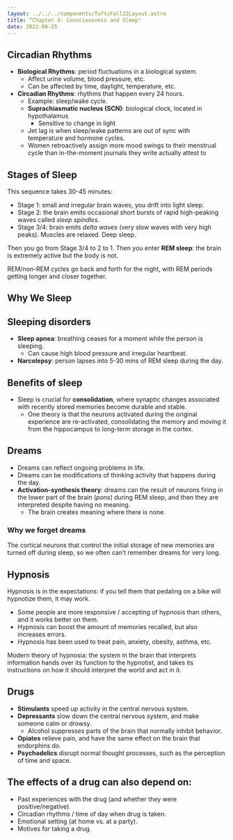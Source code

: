 ```yaml
---
layout: ../../../components/TuftsFall22Layout.astro
title: “Chapter 4: Consciousness and Sleep"
date: 2022-09-25
---
```


## Circadian Rhythms

- **Biological Rhythms**: period fluctuations in a biological system. 
	- Affect urine volume, blood pressure, etc. 
	- Can be affected by time, daylight, temperature, etc. 
- **Circadian Rhythms**: rhythms that happen every 24 hours. 
	- Example: sleep/wake cycle. 
	- **Suprachiasmatic nucleus (SCN)**: biological clock, located in hypothalamus
		- Sensitive to change in light
	- Jet lag is when sleep/wake patterns are out of sync with temperature and hormone cycles. 
	- Women retroactively assign more mood swings to their menstrual cycle than in-the-moment journals they write actually attest to


## Stages of Sleep

This sequence takes 30-45 minutes:

- Stage 1: small and irregular brain waves, you drift into light sleep. 
- Stage 2: the brain emits occasional short bursts of rapid high-peaking waves called *sleep spindles*. 
- Stage 3/4: brain emits *delta waves* (very slow waves with very high peaks). Muscles are relaxed. Deep sleep. 

Then you go from Stage 3/4 to 2 to 1. Then you enter **REM sleep**: the brain is extremely active but the body is not. 

REM/non-REM cycles go back and forth for the night, with REM periods getting longer and closer together. 

## Why We Sleep

## Sleeping disorders

- **Sleep apnea**: breathing ceases for a moment while the person is sleeping. 
	- Can cause high blood pressure and irregular heartbeat. 
- **Narcolepsy**: person lapses into 5-30 mins of REM sleep during the day. 


## Benefits of sleep

- Sleep is crucial for **consolidation**, where synaptic changes associated with recently stored memories become durable and stable. 
	- One theory is that the neurons activated during the original experience are re-activated, consolidating the memory and moving it from the hippocampus to long-term storage in the cortex. 

## Dreams

- Dreams can reflect ongoing problems in life. 
- Dreams can be modifications of thinking activity that happens during the day. 
- **Activation-synthesis theory**: dreams can the result of neurons firing in the lower part of the brain (*pons*) during REM sleep, and then they are interpreted despite having no meaning. 
	- The brain creates meaning where there is none. 

### Why we forget dreams

The cortical neurons that control the initial storage of new memories are turned off during sleep, so we often can’t remember dreams for very long. 

## Hypnosis

Hypnosis is in the expectations: if you tell them that pedaling on a bike will hypnotize them, it may work. 

- Some people are more responsive / accepting of hypnosis than others, and it works better on them. 
- Hypnosis can boost the amount of memories recalled, but also increases errors. 
- Hypnosis has been used to treat pain, anxiety, obesity, asthma, etc. 

Modern theory of hypnosia: the system in the brain that interprets information hands over its function to the hypnotist, and takes its instructions on how it should interpret the world and act in it. 

## Drugs

- **Stimulants** speed up activity in the central nervous system. 
- **Depressants** slow down the central nervous system, and make someone calm or drowsy. 
	- Alcohol suppresses parts of the brain that normally inhibit behavior. 
- **Opiates** relieve pain, and have the same effect on the brain that endorphins do. 
- **Psychadelics** disrupt normal thought processes, such as the perception of time and space. 

## The effects of a drug can also depend on:

- Past experiences with the drug (and whether they were positive/negative). 
- Circadian rhythms / time of day when drug is taken.
- Emotional setting (at home vs. at a party). 
- Motives for taking a drug. 